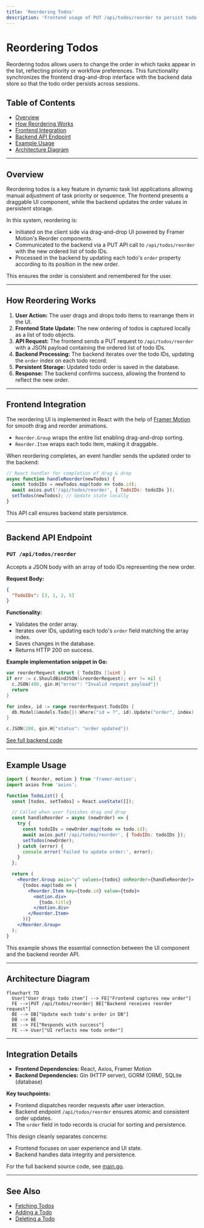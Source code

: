 ```yaml
---
title: 'Reordering Todos'
description: 'Frontend usage of PUT /api/todos/reorder to persist todo ordering after drag-and-drop actions.'
---
```


# Reordering Todos

Reordering todos allows users to change the order in which tasks appear in the list, reflecting priority or workflow preferences. This functionality synchronizes the frontend drag-and-drop interface with the backend data store so that the todo order persists across sessions.

## Table of Contents
- [Overview](#overview)
- [How Reordering Works](#how-reordering-works)
- [Frontend Integration](#frontend-integration)
- [Backend API Endpoint](#backend-api-endpoint)
- [Example Usage](#example-usage)
- [Architecture Diagram](#architecture-diagram)

---

## Overview

Reordering todos is a key feature in dynamic task list applications allowing manual adjustment of task priority or sequence. The frontend presents a draggable UI component, while the backend updates the order values in persistent storage.

In this system, reordering is:

- Initiated on the client side via drag-and-drop UI powered by Framer Motion's Reorder components.
- Communicated to the backend via a PUT API call to `/api/todos/reorder` with the new ordered list of todo IDs.
- Processed in the backend by updating each todo's `order` property according to its position in the new order.

This ensures the order is consistent and remembered for the user.

---

## How Reordering Works

1. **User Action:** The user drags and drops todo items to rearrange them in the UI.
2. **Frontend State Update:** The new ordering of todos is captured locally as a list of todo objects.
3. **API Request:** The frontend sends a PUT request to `/api/todos/reorder` with a JSON payload containing the ordered list of todo IDs.
4. **Backend Processing:** The backend iterates over the todo IDs, updating the `order` index on each todo record.
5. **Persistent Storage:** Updated todo order is saved in the database.
6. **Response:** The backend confirms success, allowing the frontend to reflect the new order.

---

## Frontend Integration

The reordering UI is implemented in React with the help of [Framer Motion](https://www.framer.com/motion/) for smooth drag and reorder animations.

- `Reorder.Group` wraps the entire list enabling drag-and-drop sorting.
- `Reorder.Item` wraps each todo item, making it draggable.

When reordering completes, an event handler sends the updated order to the backend:

```jsx
// React handler for completion of drag & drop
async function handleReorder(newTodos) {
  const todoIDs = newTodos.map(todo => todo.id);
  await axios.put('/api/todos/reorder', { TodoIDs: todoIDs });
  setTodos(newTodos); // Update state locally
}
```

This API call ensures backend state persistence.

---

## Backend API Endpoint

### `PUT /api/todos/reorder`

Accepts a JSON body with an array of todo IDs representing the new order.

**Request Body:**

```json
{
  "TodoIDs": [3, 1, 2, 5]
}
```

**Functionality:**

- Validates the order array.
- Iterates over IDs, updating each todo's `order` field matching the array index.
- Saves changes in the database.
- Returns HTTP 200 on success.

**Example implementation snippet in Go:**

```go
var reorderRequest struct { TodoIDs []uint }
if err := c.ShouldBindJSON(&reorderRequest); err != nil {
  c.JSON(400, gin.H{"error": "Invalid request payload"})
  return
}

for index, id := range reorderRequest.TodoIDs {
  db.Model(&models.Todo{}).Where("id = ?", id).Update("order", index)
}

c.JSON(200, gin.H{"status": "order updated"})
```

[See full backend code](/main.go)

---

## Example Usage

```jsx
import { Reorder, motion } from 'framer-motion';
import axios from 'axios';

function TodoList() {
  const [todos, setTodos] = React.useState([]);

  // Called when user finishes drag and drop
  const handleReorder = async (newOrder) => {
    try {
      const todoIDs = newOrder.map(todo => todo.id);
      await axios.put('/api/todos/reorder', { TodoIDs: todoIDs });
      setTodos(newOrder);
    } catch (error) {
      console.error('Failed to update order:', error);
    }
  };

  return (
    <Reorder.Group axis="y" values={todos} onReorder={handleReorder}>
      {todos.map(todo => (
        <Reorder.Item key={todo.id} value={todo}>
          <motion.div>
            {todo.title}
          </motion.div>
        </Reorder.Item>
      ))}
    </Reorder.Group>
  );
}
```

This example shows the essential connection between the UI component and the backend reorder API.

---

## Architecture Diagram

```mermaid
flowchart TD
  User["User drags todo item"] --> FE["Frontend captures new order"]
  FE -->|PUT /api/todos/reorder| BE["Backend receives reorder request"]
  BE --> DB["Update each todo's order in DB"]
  DB --> BE
  BE --> FE["Responds with success"]
  FE --> User["UI reflects new todo order"]
```

---

## Integration Details

- **Frontend Dependencies:** React, Axios, Framer Motion
- **Backend Dependencies:** Gin (HTTP server), GORM (ORM), SQLite (database)

**Key touchpoints:**
- Frontend dispatches reorder requests after user interaction.
- Backend endpoint `/api/todos/reorder` ensures atomic and consistent order updates.
- The `order` field in todo records is crucial for sorting and persistence.

This design cleanly separates concerns:
- Frontend focuses on user experience and UI state.
- Backend handles data integrity and persistence.

For the full backend source code, see [main.go](/main.go).


---

## See Also
- [Fetching Todos](/frontend/src/App.jsx:/api/todos:GET)
- [Adding a Todo](/frontend/src/App.jsx:/api/todos:POST)
- [Deleting a Todo](/frontend/src/App.jsx:/api/todos/{id}:DELETE)

